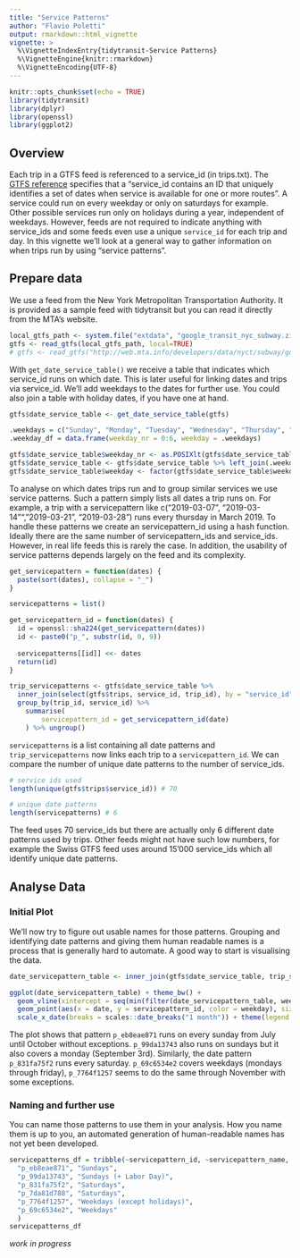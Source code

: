 ```yaml
---
title: "Service Patterns"
author: "Flavio Poletti"
output: rmarkdown::html_vignette
vignette: >
  %\VignetteIndexEntry{tidytransit-Service Patterns}
  %\VignetteEngine{knitr::rmarkdown}
  %\VignetteEncoding{UTF-8}
---
```


```r
knitr::opts_chunk$set(echo = TRUE)
library(tidytransit)
library(dplyr)
library(openssl)
library(ggplot2)
```

## Overview

Each trip in a GTFS feed is referenced to a service_id (in trips.txt). The [GTFS reference](https://developers.google.com/transit/gtfs/reference/#calendartxt) specifies that a "service_id contains an ID that uniquely identifies a set of dates when service is available for one or more routes". A service could run on every weekday or only on saturdays for example. Other possible services run only on holidays during a year, independent of weekdays. However, feeds are not required to indicate anything with service_ids and some feeds even use a unique `service_id` for each trip and day. In this vignette we'll look at a general way to gather information on when trips run by using "service patterns".

## Prepare data

We use a feed from the New York Metropolitan Transportation Authority. It is provided as a sample feed with tidytransit but you can read it directly from the MTA's website. 

```r
local_gtfs_path <- system.file("extdata", "google_transit_nyc_subway.zip", package = "tidytransit")
gtfs <- read_gtfs(local_gtfs_path, local=TRUE)
# gtfs <- read_gtfs("http://web.mta.info/developers/data/nyct/subway/google_transit.zip")
```

With `get_date_service_table()` we receive a table that indicates which service_id runs on which date. This is later useful for linking dates and trips via service_id. We'll add weekdays to the dates for further use. You could also join a table with holiday dates, if you have one at hand.

```r
gtfs$date_service_table <- get_date_service_table(gtfs)

.weekdays = c("Sunday", "Monday", "Tuesday", "Wednesday", "Thursday", "Friday", "Saturday")
.weekday_df = data.frame(weekday_nr = 0:6, weekday = .weekdays)

gtfs$date_service_table$weekday_nr <- as.POSIXlt(gtfs$date_service_table$date)$wday
gtfs$date_service_table <- gtfs$date_service_table %>% left_join(.weekday_df, by = "weekday_nr")
gtfs$date_service_table$weekday <- factor(gtfs$date_service_table$weekday, levels = .weekdays)
```

To analyse on which dates trips run and to group similar services we use service patterns. Such a pattern simply lists all dates a trip runs on. For example, a trip with a servicepattern like c("2019-03-07", "2019-03-14"", "2019-03-21", "2019-03-28") runs every thursday in March 2019. To handle these patterns we create an servicepattern_id using a hash function. Ideally there are the same number of servicepattern_ids and service_ids. However, in real life feeds this is rarely the case. In addition, the usability of service patterns depends largely on the feed and its complexity.

```r
get_servicepattern = function(dates) {
  paste(sort(dates), collapse = "_")
}

servicepatterns = list()

get_servicepattern_id = function(dates) {
  id = openssl::sha224(get_servicepattern(dates))
  id <- paste0("p_", substr(id, 0, 9))
  
  servicepatterns[[id]] <<- dates
  return(id)
}

trip_servicepatterns <- gtfs$date_service_table %>% 
  inner_join(select(gtfs$trips, service_id, trip_id), by = "service_id") %>% 
  group_by(trip_id, service_id) %>%
	summarise(
		servicepattern_id = get_servicepattern_id(date)
	) %>% ungroup()
```

`servicepatterns` is a list containing all date patterns and `trip_servicepatterns` now links each trip to a `servicepattern_id`. We can compare the number of unique date patterns to the number of service_ids.

```r
# service ids used
length(unique(gtfs$trips$service_id)) # 70

# unique date patterns 
length(servicepatterns) # 6
```

The feed uses 70 service_ids but there are actually only 6 different date patterns used by trips. Other feeds might not have such low numbers, for example the Swiss GTFS feed uses around 15'000 service_ids which all identify unique date patterns.

## Analyse Data

### Initial Plot

We'll now try to figure out usable names for those patterns. Grouping and identifying date patterns and giving them human readable names is a process that is generally hard to automate. A good way to start is visualising the data.

```r
date_servicepattern_table <- inner_join(gtfs$date_service_table, trip_servicepatterns, by = "service_id")

ggplot(date_servicepattern_table) + theme_bw() + 
  geom_vline(xintercept = seq(min(filter(date_servicepattern_table, weekday == "Sunday")$date), max(date_servicepattern_table$date), 7), color = "#747474") +
  geom_point(aes(x = date, y = servicepattern_id, color = weekday), size = 0.7) + 
  scale_x_date(breaks = scales::date_breaks("1 month")) + theme(legend.position = "bottom")
```

The plot shows that pattern `p_eb8eae871` runs on every sunday from July until October without exceptions. `p_99da13743` also runs on sundays but it also covers a monday (September 3rd). Similarly, the date pattern `p_831fa75f2` runs every saturday. `p_69c6534e2` covers weekdays (mondays through friday), `p_7764f1257` seems to do the same through November with some exceptions. 

### Naming and further use 

You can name those patterns to use them in your analysis. How you name them is up to you, an automated generation of human-readable names has not yet been developed.

```r
servicepatterns_df = tribble(~servicepattern_id, ~servicepattern_name,
  "p_eb8eae871", "Sundays",
  "p_99da13743", "Sundays (+ Labor Day)", 
  "p_831fa75f2", "Saturdays",
  "p_7da81d788", "Saturdays", 
  "p_7764f1257", "Weekdays (except holidays)", 
  "p_69c6534e2", "Weekdays"
  )
servicepatterns_df
```

_work in progress_